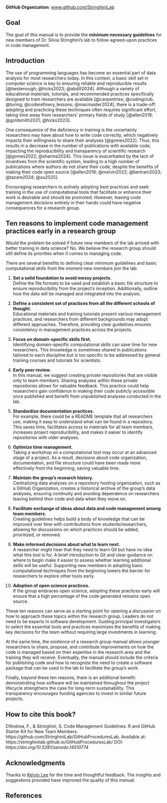 **GitHub Organization**: [www.github.com/StringhiniLab](https://www.github.com/StringhiniLab)


## Goal {.unnumbered}

The goal of this manual is to provide the **minimum necessary guidelines** for new members of Dr. Silvia Stringhini's lab to follow agreed-upon practices in code management.

## Introduction {.unnumbered}

The use of programming languages has become an essential part of data analysis for most researchers today. In this context, a basic skill set in computer science is key to ensuring reliable and reproducible results [@bestenough; @hicks2023; @abdill2024]. Although a variety of educational materials, tutorials, and recommended practices specifically designed to train researchers are available [@carpentries; @codingclub; @turing; @coderefinery_lessons; @macmaster2024], there is a trade-off: adopting and practicing these techniques often requires significant effort, taking time away from researchers' primary fields of study [@allen2019; @goldsmith2021; @hicks2023].

One consequence of the deficiency in training is the uncertainty researchers may have about how to write code correctly, which negatively impacts their willingness to share their analyses [@gomes2022]. Thus, this results in a decrease in the number of publications with available code, impacting the reproducibility and transparency of scientific research [@gomes2022; @sharma2024]. This issue is exacerbated by the lack of incentives from the scientific system, leading to a high number of publications where authors do not share their code, despite the benefits of making their code open source [@allen2019; @melvin2022; @bertram2023; @tazare2024; @xu2025].

Encouraging researchers to actively adopting best practices and seek training in the use of computational tools that facilitate or enhance their work is desirable and should be promoted. However, leaving code management decisions entirely in their hands could have negative consequences for a research group.

## Ten reasons to implement code management practices early in a research group {.unnumbered}

Would the problem be solved if future new members of the lab arrived with better training in data science? No. We believe the research group should still define its priorities when it comes to managing code.

There are several benefits to defining clear minimum guidelines and basic computational skills from the moment new members join the lab:

1. **Set a solid foundation to avoid messy projects.**  
   Define the file formats to be used and establish a basic file structure to ensure reproducibility from the project's inception. Additionally, outline how the data will be managed and integrated into the analysis.

2. **Define a consistent set of practices from all the different schools of thought.**  
   Educational materials and training tutorials present various management practices, and researchers from different backgrounds may adopt different approaches. Therefore, providing clear guidelines ensures consistency in management practices across the projects. 

3. **Focus on domain-specific skills first.**  
   Identifying domain-specific computational skills can save time for new researchers. This knowledge is sometimes shared in publications tailored to each discipline but is too specific to be addressed by general training courses and tutorials for scientists.

4. **Early peer review.**  
   In this manual, we suggest creating private repositories that are visible only to team members. Sharing analyses within these private repositories allows for valuable feedback. This practice could help researchers gain confidence in making their code publicly accessible once published and benefit from unpublished analyses conducted in the lab.

5. **Standardize documentation practices.**  
   For example, there could be a README template that all researchers use, making it easy to understand what can be found in a repository. This saves time, facilitates access to materials for all team members, increases project reproducibility, and makes it easier to identify repositories with older analyses.

6. **Optimize time management.**  
   Taking a workshop on a computational tool may occur at an advanced stage of a project. As a result, decisions about code organization, documentation, and file structure could have been made more effectively from the beginning, saving valuable time.

7. **Maintain the group's research history.**  
   Centralizing data analyses on a repository hosting organization, such as a GitHub Organization, creates a historical archive of the group’s data analyses, ensuring continuity and avoiding dependence on researchers leaving behind their code and data when they move on.

8. **Facilitate exchange of ideas about data and code management among team members.**  
   Creating guidelines helps build a body of knowledge that can be improved over time with contributions from students/researchers, allowing for discussions on which practices should be added, prioritized, or removed.

9. **Make informed decisions about what to learn next.**  
   A researcher might hear that they need to learn Git but have no idea what this tool is for. A brief introduction to Git and clear guidance on where to begin make it easier to assess whether learning additional skills will be useful. Supporting new members in adopting basic computational techniques from the beginning lowers the barrier for researchers to explore other tools early.

10. **Adoption of open science practices.**  
   If the group embraces open science, adopting these practices early will ensure that a high percentage of the code generated remains open source.

These ten reasons can serve as a starting point for opening a discussion on how to approach these topics within the research group. Leaders do not need to be experts in software development. Guiding principal investigators to select the essential tools and practices maximizes the benefits of making key decisions for the team without requiring large investments in learning.  

At the same time, the existence of a research group manual allows younger researchers to share, propose, and contribute improvements on how the code is managed based on their expertise in the research area and the training they will receive. Eventually, the manual should include the criteria for publishing code and how to recognize the need to create a software package that can be used in the lab to facilitate the group's work.  

Finally, beyond these ten reasons, there is an additional benefit: demonstrating how software will be maintained throughout the project lifecycle strengthens the case for long-term sustainability. This transparency encourages funding agencies to invest in similar future projects.


::: {.callout-note appearance="simple"}

## How to cite this book?
D'Andrea, F., & Stringhini, S. Code Management Guidelines: R and GitHub Starter Kit for New Team Members. https://github.com/StringhiniLab/GitHubProceduresLab.
Available at: https://stringhinilab.github.io/GitHubProceduresLab/ DOI: *https://doi.org/10.5281/zenodo.14510774*

:::

## Acknowledgments

Thanks to [Kelvin Lee](https://hykelvinlee.com/) for the time and thoughtful feedback. The insights and suggestions provided have improved the quality of this manual.

## References {.unnumbered}   

